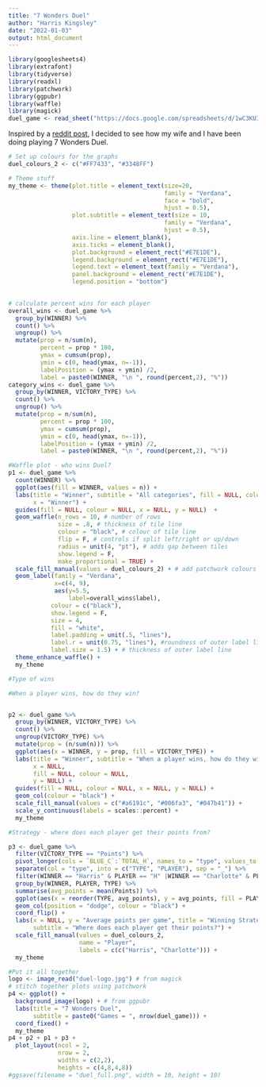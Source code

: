 ```yaml
---
title: "7 Wonders Duel"
author: "Harris Kingsley"
date: "2022-01-03"
output: html_document
---
```


```r
library(googlesheets4)
library(extrafont)
library(tidyverse)
library(readxl)
library(patchwork)
library(ggpubr)
library(waffle)
library(magick)
duel_game <- read_sheet("https://docs.google.com/spreadsheets/d/1wC3KUIt7DSZ4vM8FKZFDmqa0BDT8uB1IbaCuIMnLzCI/edit?usp=sharing")
```
Inspired by a [reddit post](https://www.reddit.com/r/boardgames/comments/ru9ij9/patchwork_duel_data_viz/), I decided to see how my wife and I have been doing playing 7 Wonders Duel. 


```r
# Set up colours for the graphs
duel_colours_2 <- c("#FF7433", "#3348FF")
```


```r
# Theme stuff
my_theme <- theme(plot.title = element_text(size=20, 
                                            family = "Verdana", 
                                            face = "bold", 
                                            hjust = 0.5),
                  plot.subtitle = element_text(size = 10, 
                                            family = "Verdana",
                                            hjust = 0.5),
                  axis.line = element_blank(), 
                  axis.ticks = element_blank(),
                  plot.background = element_rect("#E7E1DE"),
                  legend.background = element_rect("#E7E1DE"),
                  legend.text = element_text(family = "Verdana"),
                  panel.background = element_rect("#E7E1DE"),
                  legend.position = "bottom")
             
```


```r
# calculate percent wins for each player
overall_wins <- duel_game %>%
  group_by(WINNER) %>%
  count() %>%
  ungroup() %>%
  mutate(prop = n/sum(n),
         percent = prop * 100,
         ymax = cumsum(prop),
         ymin = c(0, head(ymax, n=-1)),
         labelPosition = (ymax + ymin) /2,
         label = paste0(WINNER, "\n ", round(percent,2), "%")) 
category_wins <- duel_game %>%
  group_by(WINNER, VICTORY_TYPE) %>%
  count() %>%
  ungroup() %>%
  mutate(prop = n/sum(n),
         percent = prop * 100,
         ymax = cumsum(prop),
         ymin = c(0, head(ymax, n=-1)),
         labelPosition = (ymax + ymin) /2,
         label = paste0(WINNER, "\n ", round(percent,2), "%")) 
```




```r
#Waffle plot - who wins Duel?
p1 <- duel_game %>%
  count(WINNER) %>%
  ggplot(aes(fill = WINNER, values = n)) +
  labs(title = "Winner", subtitle = "All categories", fill = NULL, colour = NULL,
       x = "Winner") +
  guides(fill = NULL, colour = NULL, x = NULL, y = NULL)  +
  geom_waffle(n_rows = 10, # number of rows
              size = .8, # thickness of tile line
              colour = "black", # colour of tile line
              flip = F, # controls if split left/right or up/down 
              radius = unit(4, "pt"), # adds gap between tiles
              show.legend = F,
              make_proportional = TRUE) +
  scale_fill_manual(values = duel_colours_2) + # add patchwork colours
  geom_label(family = "Verdana", 
             x=c(4, 9), 
             aes(y=5.5, 
                 label=overall_wins$label), 
            colour = c("black"), 
            show.legend = F,
            size = 4,
            fill = "white",
            label.padding = unit(.5, "lines"),
            label.r = unit(0.75, "lines"), #roundness of outer label line
            label.size = 1.5) + # thickness of outer label line
  theme_enhance_waffle() +
  my_theme
```


```r
#Type of wins

#When a player wins, how do they win?


p2 <- duel_game %>%
  group_by(WINNER, VICTORY_TYPE) %>%
  count() %>%
  ungroup(VICTORY_TYPE) %>%
  mutate(prop = (n/sum(n))) %>%
  ggplot(aes(x = WINNER, y = prop, fill = VICTORY_TYPE)) +
  labs(title = "Winner", subtitle = "When a player wins, how do they win?", 
       x = NULL, 
       fill = NULL, colour = NULL, 
       y = NULL) +
  guides(fill = NULL, colour = NULL, x = NULL, y = NULL) +
  geom_col(colour = "black") +
  scale_fill_manual(values = c("#a6191c", "#006fa3", "#047b41")) +
  scale_y_continuous(labels = scales::percent) +
  my_theme
```



```r
#Strategy - where does each player get their points from?

p3 <- duel_game %>%
  filter(VICTORY_TYPE == "Points") %>%
  pivot_longer(cols = `BLUE_C`:`TOTAL_H`, names_to = "type", values_to = "Points") %>%
  separate(col = "type", into = c("TYPE", "PLAYER"), sep = "_") %>%
  filter(WINNER == "Harris" & PLAYER == "H" |WINNER == "Charlotte" & PLAYER == "C") %>%
  group_by(WINNER, PLAYER, TYPE) %>%
  summarise(avg_points = mean(Points)) %>%
  ggplot(aes(x = reorder(TYPE, avg_points), y = avg_points, fill = PLAYER)) +
  geom_col(position = "dodge", colour = "black") +
  coord_flip() +
  labs(x = NULL, y = "Average points per game", title = "Winning Strategies",
       subtitle = "Where does each player get their points?") +
  scale_fill_manual(values = duel_colours_2, 
                    name = "Player", 
                    labels = c(c("Harris", "Charlotte"))) +
  my_theme
```




```r
#Put it all together
logo <- image_read("duel-logo.jpg") # from magick
# stitch together plots using patchwork
p4 <- ggplot() +
  background_image(logo) + # from ggpubr
  labs(title = "7 Wonders Duel",
       subtitle = paste0("Games = ", nrow(duel_game))) +
  coord_fixed() +
  my_theme
p4 + p2 + p1 + p3 +
  plot_layout(ncol = 2, 
              nrow = 2, 
              widths = c(2,2),
              heights = c(4,8,4,8)) 
#ggsave(filename = "duel_full.png", width = 10, height = 10)
```